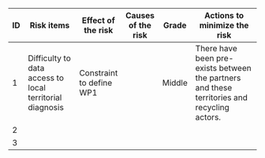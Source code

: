 | ID  | Risk items                                               | Effect of the risk       | Causes of the risk | Grade  | Actions to minimize the risk                                                                |
|-----|----------------------------------------------------------|--------------------------|--------------------|--------|---------------------------------------------------------------------------------------------|
| 1   | Difficulty to data access to local territorial diagnosis | Constraint to define WP1 |                    | Middle | There have been pre-exists between the partners and these territories and recycling actors. |
| 2   |                                                          |                          |                    |        |                                                                                             |
| 3   |                                                          |                          |                    |        |                                                                                             |
